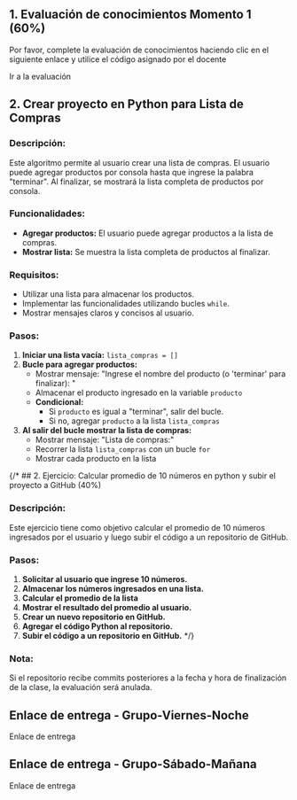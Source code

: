 
## 1. Evaluación de conocimientos Momento 1 (60%)

Por favor, complete la evaluación de conocimientos haciendo clic en el siguiente enlace y utilice el código asignado por el docente

<Link href="https://quizizz.com/join" target="_blank"> Ir a la evaluación </Link>

## 2. Crear proyecto en Python para Lista de Compras

### **Descripción:**

Este algoritmo permite al usuario crear una lista de compras. El usuario puede agregar productos por consola hasta que ingrese la palabra "terminar". Al finalizar, se mostrará la lista completa de productos por consola.

### **Funcionalidades:**

-   **Agregar productos:** El usuario puede agregar productos a la lista de compras.
-   **Mostrar lista:** Se muestra la lista completa de productos al finalizar.

### **Requisitos:**

-   Utilizar una lista para almacenar los productos.
-   Implementar las funcionalidades utilizando bucles `while`.
-   Mostrar mensajes claros y concisos al usuario.

### **Pasos:**

1.  **Iniciar una lista vacía:** `lista_compras = []`
2.  **Bucle para agregar productos:**
    -   Mostrar mensaje: "Ingrese el nombre del producto (o 'terminar' para finalizar): "
    -   Almacenar el producto ingresado en la variable `producto`
    -   **Condicional:**
        -   Si `producto` es igual a "terminar", salir del bucle.
        -   Si no, agregar `producto` a la lista `lista_compras`
3.  **Al salir del bucle mostrar la lista de compras:**
    -   Mostrar mensaje: "Lista de compras:"
    -   Recorrer la lista `lista_compras` con un bucle `for`
    -   Mostrar cada producto en la lista


{/* ## 2. Ejercicio: Calcular promedio de 10 números en python y subir el proyecto a GitHub (40%)

### **Descripción:**

Este ejercicio tiene como objetivo calcular el promedio de 10 números ingresados por el usuario y luego subir el código a un repositorio de GitHub.

### **Pasos:**

1.  **Solicitar al usuario que ingrese 10 números.**
2.  **Almacenar los números ingresados en una lista.**
3.  **Calcular el promedio de la lista**
4.  **Mostrar el resultado del promedio al usuario.**
5.  **Crear un nuevo repositorio en GitHub.**
6.  **Agregar el código Python al repositorio.**
7.  **Subir el código a un repositorio en GitHub.**        */}

### Nota:

Si el repositorio recibe commits posteriores a la fecha y hora de finalización de la clase, la evaluación será anulada.

## **Enlace de entrega - Grupo-Viernes-Noche**

<Link href="https://docs.google.com/spreadsheets/d/1jJoKiZ5WNf3SV8_niuBcxFaMqYt9pP95yeQiEGMzdrU/edit?usp=sharing" target="_blank"> Enlace de entrega </Link>


## **Enlace de entrega - Grupo-Sábado-Mañana**

<Link href="https://docs.google.com/spreadsheets/d/1sNnR-K0PtU5gkU2nbDjZksQN-hM54OfrboGc557cLco/edit?usp=sharing" target="_blank"> Enlace de entrega </Link>


